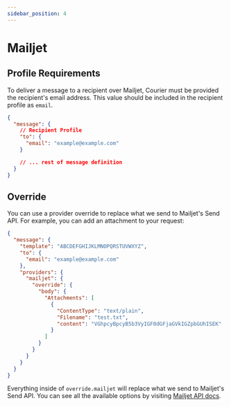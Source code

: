 ```yaml
---
sidebar_position: 4
---
```


# Mailjet

## Profile Requirements

To deliver a message to a recipient over Mailjet, Courier must be provided the recipient's email address. This value should be included in the recipient profile as `email`.

```json title=JSON
{
  "message": {
    // Recipient Profile
    "to": {
      "email": "example@example.com"
    }

    // ... rest of message definition
  }
}
```

## Override

You can use a provider override to replace what we send to Mailjet's Send API. For example, you can add an attachment to your request:

```json title=JSON
{
  "message": {
    "template": "ABCDEFGHIJKLMNOPQRSTUVWXYZ",
    "to": {
      "email": "example@example.com"
    },
    "providers": {
      "mailjet": {
        "override": {
          "body": {
            "Attachments": [
              {
                "ContentType": "text/plain",
                "Filename": "test.txt",
                "content": "VGhpcyBpcyB5b3VyIGF0dGFjaGVkIGZpbGUhISEK"
              }
            ]
          }
        }
      }
    }
  }
}
```

Everything inside of `override.mailjet` will replace what we send to Mailjet's Send API. You can see all the available options by visiting [Mailjet API docs](https://dev.mailjet.com/email/guides/send-api-V3/).
